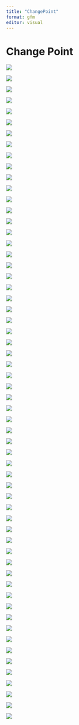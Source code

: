 ```yaml
---
title: "ChangePoint"
format: gfm
editor: visual
---
```


# Change Point 

::: {layout-ncol="2"}

![](../images/ChangePoint/BottomTFallMode1_changepoint.png)

![](../images/ChangePoint/BottomTFallMode2_changepoint.png)

![](../images/ChangePoint/BottomTMode1_changepoint.png)

![](../images/ChangePoint/BottomTMode2_changepoint.png)

![](../images/ChangePoint/BottomTSpringMode1_changepoint.png)

![](../images/ChangePoint/BottomTSpringMode2_changepoint.png)

![](../images/ChangePoint/BottomTSummerMode1_changepoint.png)

![](../images/ChangePoint/BottomTSummerMode2_changepoint.png)

![](../images/ChangePoint/BottomTWinterMode1_changepoint.png)

![](../images/ChangePoint/BottomTWinterMode2_changepoint.png)

![](../images/ChangePoint/SalinityFallMode1_changepoint.png)

![](../images/ChangePoint/SalinityFallMode2_changepoint.png)

![](../images/ChangePoint/SalinityMode1_changepoint.png)

![](../images/ChangePoint/SalinityMode2_changepoint.png)

![](../images/ChangePoint/SalinitySpringMode1_changepoint.png)

![](../images/ChangePoint/SalinitySpringMode2_changepoint.png)

![](../images/ChangePoint/SalinitySummerMode1_changepoint.png)

![](../images/ChangePoint/SalinitySummerMode2_changepoint.png)

![](../images/ChangePoint/SalinityWinterMode1_changepoint.png)

![](../images/ChangePoint/SalinityWinterMode2_changepoint.png)

![](../images/ChangePoint/SSHFallMode1_changepoint.png)

![](../images/ChangePoint/SSHFallMode2_changepoint.png)

![](../images/ChangePoint/SSHMode1_changepoint.png)

![](../images/ChangePoint/SSHMode2_changepoint.png)

![](../images/ChangePoint/SSHSpringMode1_changepoint.png)

![](../images/ChangePoint/SSHSpringMode2_changepoint.png)

![](../images/ChangePoint/SSHSummerMode1_changepoint.png)

![](../images/ChangePoint/SSHSummerMode2_changepoint.png)

![](../images/ChangePoint/SSHWinterMode1_changepoint.png)

![](../images/ChangePoint/SSHWinterMode2_changepoint.png)

![](../images/ChangePoint/SSTFallMode1_changepoint.png)

![](../images/ChangePoint/SSTFallMode2_changepoint.png)

![](../images/ChangePoint/SSTMode1_changepoint.png)

![](../images/ChangePoint/SSTMode2_changepoint.png)

![](../images/ChangePoint/SSTSpringMode1_changepoint.png)

![](../images/ChangePoint/SSTSpringMode2_changepoint.png)

![](../images/ChangePoint/SSTSummerMode1_changepoint.png)

![](../images/ChangePoint/SSTSummerMode2_changepoint.png)

![](../images/ChangePoint/SSTWinterMode1_changepoint.png)

![](../images/ChangePoint/SSTWinterMode2_changepoint.png)

![](../images/ChangePoint/MixedLayerFallMode1_changepoint.png)

![](../images/ChangePoint/MixedLayerFallMode2_changepoint.png)

![](../images/ChangePoint/MixedLayerMode1_changepoint.png)

![](../images/ChangePoint/MixedLayerMode2_changepoint.png)

![](../images/ChangePoint/MixedLayerSpringMode1_changepoint.png)

![](../images/ChangePoint/MixedLayerSpringMode2_changepoint.png)

![](../images/ChangePoint/MixedLayerSummerMode1_changepoint.png)

![](../images/ChangePoint/MixedLayerSummerMode2_changepoint.png)

![](../images/ChangePoint/MixedLayerWinterMode1_changepoint.png)

![](../images/ChangePoint/MixedLayerWinterMode2_changepoint.png)

::: 

::: {layout-ncol="2"}

![](../images/ChangePoint/GagGrouper_changepoint.png)

![](../images/ChangePoint/GreaterAmberjack_changepoint.png)

![](../images/ChangePoint/GrayTriggerfish_changepoint.png)

![](../images/ChangePoint/RedPorgy_changepoint.png)

![](../images/ChangePoint/RedGrouper_changepoint.png)

![](../images/ChangePoint/BlackSeaBass_changepoint.png)

![](../images/ChangePoint/RedSnapper_changepoint.png)

![](../images/ChangePoint/Scamp_changepoint.png)

![](../images/ChangePoint/SnowyGrouper_changepoint.png)

![](../images/ChangePoint/VermilionSnapper_changepoint.png)

::: 